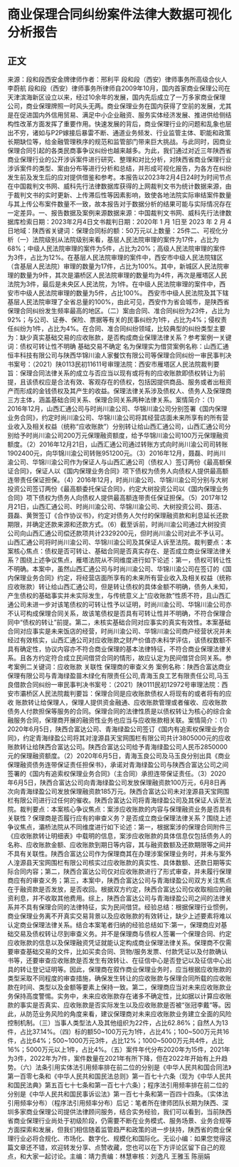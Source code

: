 # 商业保理合同纠纷案件法律大数据可视化分析报告
## 正文
来源：段和段西安金牌律师作者：邢利平 段和段（西安）律师事务所高级合伙人李蔚航 段和段（西安）律师事务所律师自2009年10月，国内首家商业保理公司在天津滨海新区设立以来，经过10余年的发展，国内先后成立了一万多家商业保理公司，商业保理牌照一时风头无两。商业保理业务在国内获得了空前的发展，尤其是在促进国内外信用贸易、满足中小企业融资、服务实体经济发展、推进供给侧结构性改革方面发挥了重要作用。快速发展的背后，商业保理行业的问题和乱象也层出不穷，诸如与P2P嫁接后暴雷不断、通道业务频发、行业监管主体、职能和政策长期缺位等，给金融管理秩序的规范和监管部门带来巨大挑战。与此同时，因商业保理合同引起的各类民商事争议纠纷也越来越多。为此，我们通过对近三年陕西省商业保理行业的公开涉诉案件进行研究、整理和对比分析，对陕西省商业保理行业涉诉案件的类型、案由分布等进行分析和总结，并形成可视化报告，为各方在纠纷发生前及发生后的应对提供借鉴和参考。本报告以2023年2月4日24时为时间节点在中国裁判文书网、威科先行法律数据库获得的上网裁判文书为统计数据来源，由于裁判文书的实时更新、上传滞后性等因素影响，致使各地法院实际审结案件数量与其上传公布案件数量不一致，故本报告对于数据分析的结果可能与实际情况存在一定差异。一、报告数据及案例来源数据来源：中国裁判文书网、威科先行法律数据库检索日期：2023年2月4日文书裁判日期：2020年 1 月 1日至 2023 年 2 月 4日地域：陕西省关键词：保理合同标的额：50万元以上数量：25件二、可视化分析（一）法院级别从法院级别来看，基层人民法院审理的案件为17件，占比为68%；中级人民法院审理的案件为5件，占比为20%；高级人民法院审理的案件为3件，占比为12%。在基层人民法院审理的案件中，西安市中级人民法院辖区（含基层人民法院）审理的数量为17件，占比为100%。其中，新城区人民法院审理的数量为9件，其次是灞桥区人民法院审理的数量均为4件，再次是雁塔区人民法院为3件，最后是未央区人民法院，为1件。在中级人民法院审理的案件中，西安市中级人民法院审理的数量为5件，占比100%。  西安市中级人民法院及其下辖基层人民法院审理了全省总量的100%，由此可见，西安作为省会城市，是陕西省保理合同纠纷发生频率最高的地区。（二）案由合同、准合同纠纷为23件，占比为92%；与公司、证券、保险、票据等有关的民事纠纷为1件，占比为4%；侵权责任纠纷为1件，占比为4%。在合同、准合同纠纷领域，比较典型的纠纷类型主要为：缺少真实基础交易的应收账款，是否构成商业保理法律关系？参考案例一关键词：债权可转让性不明确 基础交易不确定 名为保理实为借贷案例名称：山西汇通恒丰科技有限公司与陕西华锦川渝人家餐饮有限公司等保理合同纠纷一审民事判决书案号：（2021）陕0113民初11611号审理法院：西安市雁塔区人民法院裁判要旨：保理合同法律关系的成立与否应当以现有或将有的应收账款即债权转让为前提，且该债权应是合法有效、客观存在的债权，包括因提供商品、服务或者出租资产而形成的金钱债权及其产生的收益。保理法律关系涉及债权人、债务人及保理商三方主体，涵盖基础合同关系、保理合同关系两种法律关系。案情简介：（1）2016年12月，山西汇通公司与时尚川渝公司、华锦川渝公司分别签署《国内保理业务合同》，约定时尚川渝公司、华锦川渝公司将其经营店面未来所享有的所有营业收入及相关权益（统称“应收账款”）分别转让给山西汇通公司，山西汇通公司分别给予时尚川渝公司200万元保理融资额度，给予华锦川渝公司100万元保理融资额度。（2）2016年12月21日，山西汇通公司通过转账方式向时尚川渝公司司转账1902400元，向华锦川渝公司转账951200元。（3）2016年12月，聂磊、时尚川渝公司、华锦川渝公司作为保证人与山西汇通公司（债权人）签订两份《最高额保证合同》，保证人以《国内保理业务合同》项下债权为债务人向债权人提供最高额连带责任保证担保。（4）2016年12月，时尚川渝公司、华锦川渝公司分别与大树投资公司签订两份《最高额委托保证合同》，约定大树投资公司以《国内保理业务合同》项下债权为债务人向债权人提供最高额连带责任保证担保。（5）2017年12月21日，山西汇通公司、时尚川渝公司、华锦川渝公司、大树投资公司、聂洁、聂磊、黄贺签订《合作协议书》，约定对债务人欠付的保理融资款和利息延长还款期限，并确定还款来源和还款方式。（6）截至诉前，时尚川渝公司通过大树投资公司向山西汇通公司偿还款项共计2329200元，但时尚川渝公司对此不予认可。山西汇通公司将时尚川渝公司、华锦川渝公司及其保证人诉至法院。裁判要点：本案核心焦点：债权是否可转让、基础合同是否真实存在、是否成立商业保理法律关系？围绕上述争议焦点，雁塔法院从不同维度进行如下论述：第一，债权可转让性不明确。本案中，虽然山西汇通公司与时尚川渝公司、华锦川渝公司在签订的《国内保理业务合同》约定，将经营店面所享有的未来所有营业收入及相关权益（统称应收账款）转让给山西汇通公司，但是转让债权的具体金额不明确，债务人未知，产生债权的基础事实并未实际发生，与传统意义上“应收账款”性质不符，且山西汇通公司未进一步对该笔债权的可转让性予以证明，时尚川渝公司、华锦川渝公司亦不认可构成保理合同关系，故该笔债权是否具有可转让性并不明确，不符合保理合同中“债权的转让”前提。第二，未核实基础合同对应事实的真实有效性。本案基础合同对应事实是未来饭店的经营，时尚川渝公司、华锦川渝公司商户经营状况并未经过有效核实，山西汇通公司对应收账款之财产价值亦未科学评估，该债权数额不具有确定性，协议内容亦不符合商业保理的基本法律特征，不符合商业保理法律关系。且各方约定符合成立民间借贷合同的情形，故应认定为民间借贷合同关系。参考案例二关键词：应收账款 关联性 保理商的审查义务 案例名称：陕西合富达商业保理有限公司与青海绿盈苗木绿化有限责任公司,青海玉良工艺有限责任公司,马玉良借款合同纠纷一审民事判决书案号：（2021）陕0111民初12972号审理法院：西安市灞桥区人民法院裁判要旨：保理合同是应收账款债权人将现有的或者将有的应收 账款转让给保理人，保理人提供资金融通、应收账款管理或者催收、应收账款债务人付款担保等服务的合同。保理合同的法律性质是以债权转让为核心的综合金融服务合同，保理商开展的融资性业务也应当与应收账款相关联。案情简介：（1）2020年6月5日，陕西合富达公司、青海绿盈公司签订《国内有追索权保理业务合同》，约定青海绿盈公司将其对湟源县天宝网围栏有限公司共计3805000元的应收账款转让给陕西合富达公司。陕西合富达公司给予青海绿盈公司人民币2850000元的保理融资额度。（2）2020年6月5日，青海玉良公司及马玉良分别出具《商业保理融资债务连带保证责任担保书》，承诺对青海绿盈公司与陕西合富达公司之间签署的《国内有追索权保理业务合同》（主合同）承担连带保证责任。（3）2020年6月5日，陕西合富达公司向青海绿盈公司发放保理融资款100万元，6月8日再次向青海绿盈公司发放保理融资款185万元。陕西合富达公司未对湟源县天宝网围栏有限公司进行过任何的催收。陕西合富达公司将青海绿盈公司及其保证人诉至法院。裁判要点：本案核心争议焦点：案涉应收账款的内容与保理融资业务是否具有关联性？保理商是否履行应有的审查义务？是否成立商业保理法律关系？围绕上述争议焦点，灞桥法院从不同维度进行如下论述：第一，根据案涉的保理合同附件三 《应收账款转让明细表》中载明的信息，案涉应收账款的具体信息仅包括债务人的名称、应收账款金额、应收账款到期日等内容，其与融资数额及还款期限等之间并不具有关联性。陕西合富达公司作为保理商其在办理涉案保理业务时，并未与案外人湟源县天宝网围栏有限公司核实过应收账款的真实性、具体数额、还款日期等实际合同内容；第二，陕西合富达公司仅对应收账款进行了形式审查，并未履行保理商应有的审查义务；第三，本案中，陕西合富达公司与青海绿盈公司双方关注焦点在于融资款是否发放，是否收回。根据双方约定，陕西合富达公司仅收取相应的融资利息，并不收取其他费用。综上，陕西合富达公司与青海绿盈公司之间的法律关系并不具有保理合同的法律特征，实为民间借贷。经验总结：根据保理行业惯例，商业保理业务离不开真实交易背景以及应收账款的有效转让，缺少上述要素将难以认定商业保理法律关系。结合本案笔者归纳的经验总结如下:第一，保理商应对基础交易及债权转让尽到审查义务。并不是保理商与债权人签署一个保理合同、约定应收账款的信息以及保理融资凭证就能认定构成商业保理法律关系。保理商不仅需要审查基础交易的文件，比如买卖合同、货物/服务发票、付款凭证以及付款确认书等，还要审查应收账款是否发生有效转让、在征信中心是否登记以及征信中心出具的转让登记证明等。因此，保理商在叙作商业保理业务时，应当根据应收账款的类型采取不同程度的审查措施，确保发生转让的应收账款与保理合同所载的应收账款在时间、类型以及金额等要素上保持一致。第二，保理商应当对未来应收账款业务保持高度警惕。实务中，未来应收账款存在诸多不确定性，比如据以计算应收账款的事实是否真实、应收账款是否实际发生以及应收账款是否被“张冠李戴”等。因此，从防范业务风险的角度来看，建议保理商对未来应收账款业务建立全面的风险控制机制。（三）当事人类型法人及其他组织为22件，占比62.86%；自然人为13件，占比37.14%。（四）标的额50~100万元为1件，占比4%；100~500万元共16件，占比64%；500~1000万元3件，占比12%；1000~5000万元共4件，占比16%；5000万元以上1件，占比4%。（五）案件年代分布2020年为15件，2021年为3件，2022年为7件，案件数量在2021年有所下降，但在2022年开始有上升趋势。（六）法条引用实体法引用频率排在前二位的分别是《中华人民共和国合同法》第一百零七条和《中华人民共和国民法总则》第一百七十六条（现为《中华人民共和国民法典》第五百七十七条和第一百七十六条）；程序法引用频率排在前二位的分别是《中华人民共和国民事诉讼法》第一百七十条和第一百四十四条。（实体法引用频率分布）（程序法引用频率分布）后记：笔者所在律师团队长期为陕西、深圳多家商业保理公司提供法律顾问服务，结合实务经验，我们可以看到，当前陕西省商业保理行业尚处于初级阶段，仍需要不断在业务模式、服务场景、业务合规等方面探索和发展，但我们相信随着监管趋严和政策的进一步扶持，陕西省的商业保理行业必将合规化、市场化、数字化、规模化和国际化。无讼小编：如果您觉得这篇文章还不错，欢迎转发分享、点赞收藏，您也可以在下方评论区留下自己的观点，和大家一起讨论。主编：靖力责编：林慧审核：刘逸凡 王雅玉 陈丽娟 